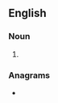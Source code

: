 ==English==

===Noun===
{{head|en|noun plural form}}

# {{plural of|striker|lang=en}}

===Anagrams===
* {{anagrams|en|skirrets|skirters}}